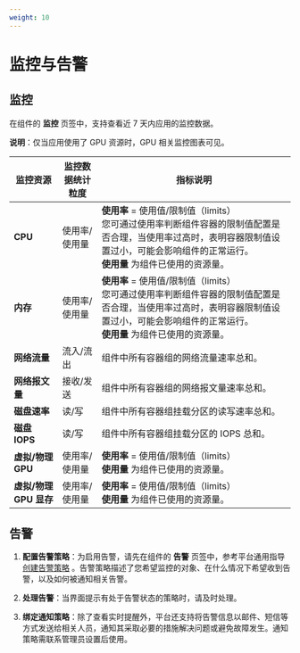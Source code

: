 ```yaml
---
weight: 10
---
```


# 监控与告警


## 监控


在组件的 **监控** 页签中，支持查看近 7 天内应用的监控数据。

**说明**：仅当应用使用了 GPU 资源时，GPU 相关监控图表可见。
                
|监控资源| 监控数据统计粒度  |  指标说明                                                         |
| -------- | --------  | ------------ |
|       **CPU**     |   使用率/使用量  |   **使用率** = 使用值/限制值（limits）<br/>您可通过使用率判断组件容器的限制值配置是否合理，当使用率过高时，表明容器限制值设置过小，可能会影响组件的正常运行。<br/>**使用量** 为组件已使用的资源量。      |
|       **内存**     |   使用率/使用量  |   **使用率** = 使用值/限制值（limits）<br/>您可通过使用率判断组件容器的限制值配置是否合理，当使用率过高时，表明容器限制值设置过小，可能会影响组件的正常运行。<br/>**使用量** 为组件已使用的资源量。      |
|       **网络流量**     |   流入/流出  |   组件中所有容器组的网络流量速率总和。   |
|       **网络报文量**     |  接收/发送 | 组件中所有容器组的网络报文量速率总和。 |
|       **磁盘速率**     |  读/写 | 组件中所有容器组挂载分区的读写速率总和。 |
|       **磁盘 IOPS**     |  读/写 |组件中所有容器组挂载分区的 IOPS 总和。 |
|       **虚拟/物理 GPU**     |   使用率/使用量  |   **使用率** = 使用值/限制值（limits）<br/>**使用量** 为组件已使用的资源量。      |
|       **虚拟/物理 GPU 显存**     |   使用率/使用量  |   **使用率** = 使用值/限制值（limits）<br/>**使用量** 为组件已使用的资源量。      |
    
## 告警


1. **配置告警策略**：为启用告警，请先在组件的 **告警** 页签中，参考平台通用指导 [创建告警策略](/application/create_applications/create_oam_applications/functions/alarm_function.mdx) 。告警策略描述了您希望监控的对象、在什么情况下希望收到告警，以及如何被通知相关告警。

2. **处理告警**：当界面提示有处于告警状态的策略时，请及时处理。

3. **绑定通知策略**：除了查看实时提醒外，平台还支持将告警信息以邮件、短信等方式发送给相关人员，通知其采取必要的措施解决问题或避免故障发生。通知策略需联系管理员设置后使用。



